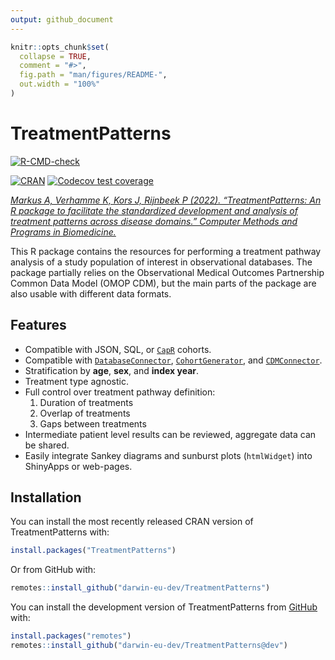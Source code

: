 ```yaml
---
output: github_document
---
```


<!-- README.md is generated from README.Rmd. Please edit that file -->

```r
knitr::opts_chunk$set(
  collapse = TRUE,
  comment = "#>",
  fig.path = "man/figures/README-",
  out.width = "100%"
)
```

# TreatmentPatterns

<!-- badges: start -->

[![R-CMD-check](https://github.com/darwin-eu/TreatmentPatterns/actions/workflows/R-CMD-check.yaml/badge.svg)](https://github.com/darwin-eu/TreatmentPatterns/actions/workflows/R-CMD-check.yaml)

[![CRAN](https://www.r-pkg.org/badges/version/TreatmentPatterns)](https://CRAN.R-project.org/package=TreatmentPatterns) [![Codecov test coverage](https://codecov.io/gh/darwin-eu/TreatmentPatterns/branch/master/graph/badge.svg)](https://app.codecov.io/gh/darwin-eu-dev/TreatmentPatterns?branch=master)

<!-- badges: end -->

[_Markus A, Verhamme K, Kors J, Rijnbeek P (2022). “TreatmentPatterns: An R package to facilitate the standardized development and analysis of treatment patterns across disease domains.” Computer Methods and Programs in Biomedicine._](https://www.sciencedirect.com/science/article/pii/S016926072200462X?via%3Dihub)

This R package contains the resources for performing a treatment pathway analysis of a study population of interest in observational databases. The package partially relies on the Observational Medical Outcomes Partnership Common Data Model (OMOP CDM), but the main parts of the package are also usable with different data formats.

## Features

-   Compatible with JSON, SQL, or [`CapR`](https://ohdsi.github.io/Capr/) cohorts.
-   Compatible with [`DatabaseConnector`](https://ohdsi.github.io/DatabaseConnector/), [`CohortGenerator`](https://ohdsi.github.io/CohortGenerator/), and [`CDMConnector`](https://darwin-eu.github.io/CDMConnector/).
-   Stratification by **age**, **sex**, and **index year**.
-   Treatment type agnostic.
-   Full control over treatment pathway definition:
    1.  Duration of treatments
    2.  Overlap of treatments
    3.  Gaps between treatments
-   Intermediate patient level results can be reviewed, aggregate data can be shared.
-   Easily integrate Sankey diagrams and sunburst plots (`htmlWidget`) into ShinyApps or web-pages.

## Installation

You can install the most recently released CRAN version of TreatmentPatterns with:

``` r
install.packages("TreatmentPatterns")
```

Or from GitHub with:

``` r
remotes::install_github("darwin-eu-dev/TreatmentPatterns")
```

You can install the development version of TreatmentPatterns from [GitHub](https://github.com/) with:

``` r
install.packages("remotes")
remotes::install_github("darwin-eu-dev/TreatmentPatterns@dev")
```
